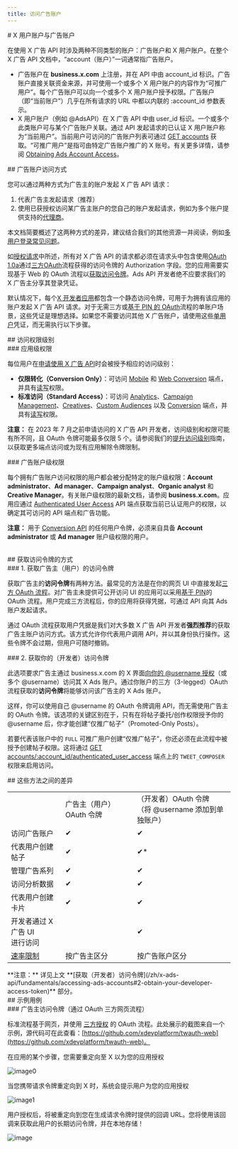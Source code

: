 ```yaml
---
title: 访问广告账户
---
```


<div id="user-accounts-vs-ad-accounts">
  # X 用户账户与广告账户
</div>

在使用 X 广告 API 时涉及两种不同类型的账户：广告账户和 X 用户账户。在整个 X 广告 API 文档中，“account（账户）”一词通常指广告账户。

- 广告账户在 **business.x.com** 上注册，并在 API 中由 account\_id 标识。广告账户直接关联资金来源，并可使用一个或多个 X 用户账户的内容作为“可推广用户”。每个广告账户可以向一个或多个 X 用户账户授予权限。广告账户（即“当前账户”）几乎在所有请求的 URL 中都以内联的 :account\_id 参数表示。
- X 用户账户（例如 @AdsAPI）在 X 广告 API 中由 user\_id 标识。一个或多个此类账户可与某个广告账户关联。通过 API 发起请求的已认证 X 用户账户称为“当前用户”。当前用户可访问的广告账户列表可通过 [GET accounts](/zh/x-ads-api/campaign-management#accounts) 获取。“可推广用户”是指可由特定广告账户推广的 X 账号。有关更多详情，请参阅 [Obtaining Ads Account Access](/zh/x-ads-api/introduction)。

<div id="methods-for-ad-account-access">
  ## 广告账户访问方式
</div>

您可以通过两种方式为广告主的账户发起 X 广告 API 请求：

1. 代表广告主发起请求（推荐）
2. 使用已获授权访问某广告主账户的您自己的账户发起请求，例如为多个账户提供支持的[代理商](https://business.x.com/en/blog/agencies-manage-multiple-Twitter-Ads-accounts.html)。

本文档简要概述了这两种方式的差异，建议结合我们的其他资源一并阅读，例如[多用户登录常见问题](https://business.x.com/en/help/troubleshooting/multi-user-login-faq.html)。

如[授权请求](/zh/resources/fundamentals/authentication#authorizing-a-request#authorizing-a-request)中所述，所有对 X 广告 API 的请求都必须在请求头中包含使用[OAuth 1.0a](/zh/resources/fundamentals/authentication)通过[三方](/zh/resources/fundamentals/authentication#obtaining-access-tokens-using-3-legged-oauth-flow)[OAuth](/zh/resources/fundamentals/authentication#obtaining-access-tokens-using-3-legged-oauth-flow)流程获得的访问令牌的 Authorization 字段。您的应用需要实现基于 Web 的 OAuth 流程以[获取访问令牌](/zh/resources/fundamentals/authentication#oauth-1-0a-2)。Ads API 开发者绝不应要求我们的 X 广告主分享其登录凭证。

默认情况下，每个[X 开发者应用](/zh/resources/fundamentals/developer-apps)都包含一个静态访问令牌，可用于为拥有该应用的账户发起 X 广告 API 请求。对于无需三方或[基于 PIN 的 OAuth](/zh/resources/fundamentals/authentication#pin-based-authorization)流程的单账户场景，这些凭证是理想选择。如果您不需要访问其他 X 广告账户，请使用这些[单用户](/zh/resources/fundamentals/authentication#oauth-1-0a-2)凭证，而无需执行以下步骤。

<div id="levels-of-access">
  ## 访问权限级别
</div>

<div id="app-level-permissions">
  ### 应用级权限
</div>

每位用户在[申请使用 X 广告 API](/zh/x-ads-api/getting-started/step-by-step-guide)时会被授予相应的访问级别：

- **仅限转化（Conversion Only）**：可访问 [Mobile](/zh/x-ads-api/measurement/mobile-conversions) 和 [Web Conversion](/zh/x-ads-api/measurement/web-conversions) 端点，并具有[读写](/zh/resources/fundamentals/developer-apps)权限。
- **标准访问（Standard Access）**：可访问 [Analytics](/zh/x-ads-api/analytics)、[Campaign Management](https://developer.x.com/en/docs/twitter-ads-api/campaign-management/overview)、[Creatives](https://developer.x.com/en/docs/twitter-ads-api/creatives/overview)、[Custom Audiences](https://developer.x.com/en/docs/twitter-ads-api/audiences/overview) 以及 [Conversion](/zh/x-ads-api/measurement/web-conversions) 端点，并具有[读写](/zh/resources/fundamentals/developer-apps)权限。

**注意：** 在 2023 年 7 月之前申请访问的 X 广告 API 开发者，访问级别和权限可能有所不同，且 OAuth 令牌可能最多仅限 5 个。请参阅我们的[提升访问级别](/zh/x-ads-api/getting-started/increasing-access)指南，以获取更多端点访问或为现有应用解除令牌限制。

<div id="ad-account-level-permissions">
  ### 广告账户级权限
</div>

每个拥有广告账户访问权限的用户都会被分配特定的账户级权限：**Account administrator**、**Ad manager**、**Campaign analyst**、**Organic analyst** 和 **Creative Manager**。有关账户级权限的最新文档，请参阅 **business.x.com**。应用应通过 [Authenticated User Access](/zh/x-ads-api/campaign-management#authenticated-user-access) API 端点获取当前已认证用户的权限，以确定其可访问的 API 端点和广告功能。

**注意：** 用于 [Conversion API](/zh/x-ads-api/measurement/web-conversions) 的任何用户令牌，必须来自具备 **Account administrator** 或 **Ad manager** 账户级权限的用户。                                                                                                                                              

<div id="methods-of-obtaining-access-tokens">
  ## 获取访问令牌的方式
</div>

<div id="1-obtain-an-advertisers-user-access-token">
  ### 1. 获取广告主（用户）的访问令牌
</div>

获取广告主的**访问令牌**有两种方法。最常见的方法是在你的网页 UI 中直接发起[三方 OAuth 流程](/zh/resources/fundamentals/authentication#obtaining-access-tokens-using-3-legged-oauth-flow)。对广告主未提供可公开访问 UI 的应用可以采用[基于 PIN](/zh/resources/fundamentals/authentication#pin-based-authorization)的 OAuth 流程。用户完成三方流程后，你的应用将获得凭据，可通过 API 向其 Ads 账户发起请求。

通过 OAuth 流程获取用户凭据是我们对大多数 X 广告 API 开发者**强烈推荐**的获取广告主账户访问方式。该方式允许你代表用户调用 API，并以其身份执行操作。这些令牌不会过期，但用户可随时撤销。

<div id="2-obtain-your-developer-access-token">
  ### 2. 获取你的（开发者）访问令牌
</div>

此选项要求广告主通过 business.x.com 的 X 界面[向你的 @username 授权](https://business.x.com/en/help/troubleshooting/multi-user-login-faq.html)（或多个 @username）访问其 X Ads 账户。通过你账户的三方（3-legged）OAuth 流程获取的**访问令牌**将能够访问该广告主的 X Ads 账户。

这样，你可以使用自己 @username 的 OAuth 令牌调用 API，而无需使用广告主的 OAuth 令牌。该选项的关键区别在于，只有在将帖子委托/创作权限授予你的 @username 后，你才能创建“仅推广帖子”（Promoted-Only Posts）。

若要代表该账户中的 `FULL` 可推广用户创建“仅推广帖子”，你还必须在此流程中被授予创建帖子权限。这将通过 [GET accounts/:account\_id/authenticated\_user\_access](/zh/x-ads-api/campaign-management#accounts) 端点上的 `TWEET_COMPOSER` 权限来启用访问。

<div id="differences-between-these-methods">
  ## 这些方法之间的差异
</div>

|     |     |     |
| :--- | :--- | :--- |
|     | 广告主（用户）OAuth 令牌 | （开发者）OAuth 令牌  <br />（将 @username 添加到单独账户） |
| 访问广告账户 | ✔   | ✔   |
| 代表用户创建帖子 | ✔   | ✔\*  |
| 管理广告系列 | ✔   | ✔   |
| 访问分析数据 | ✔   | ✔   |
| 代表用户创建卡片 | ✔   | ✔   |
| 开发者通过 X 广告 UI  <br />进行访问 |     | ✔   |
| [速率限制](/zh/x-api/enterprise-gnip-2.0/fundamentals/rate-limits) | 按广告主区分 | 按广告账户区分 |

<Note>
  **注意：** 详见上文 **[获取（开发者）访问令牌](/zh/x-ads-api/fundamentals/accessing-ads-accounts#2-obtain-your-developer-access-token)** 部分。
</Note>

<div id="sample-use-case">
  ## 示例用例
</div>

<div id="advertisers-access-token-via-oauth-3-legged-web-flow">
  ### 广告主访问令牌（通过 OAuth 三方网页流程）
</div>

标准流程基于网页，并使用 [三方授权](/zh/resources/fundamentals/authentication#obtaining-access-tokens-using-3-legged-oauth-flow) 的 OAuth 流程。此处展示的截图来自一个示例，源代码可在此查看：[https://github.com/xdevplatform/twauth-web](https://github.com/xdevplatform/twauth-web)。

在应用的某个步骤，您需要重定向至 X 以为您的应用授权

<Frame>
  <img src="https://cdn.cms-twdigitalassets.com/content/dam/developer-twitter/images/twauth-web-2.png" alt="image0" />
</Frame>

当您携带请求令牌重定向到 X 时，系统会提示用户为您的应用授权

<Frame>
  <img src="https://cdn.cms-twdigitalassets.com/content/dam/developer-twitter/images/twauth-web-3.png" alt="image1" />
</Frame>

用户授权后，将被重定向到您在生成请求令牌时提供的回调 URL。您将使用该回调来获取此用户的长期访问令牌，并在本地存储！

<Frame>
  <img src="https://cdn.cms-twdigitalassets.com/content/dam/developer-twitter/images/twauth-web-4.png" alt="image" />
</Frame>